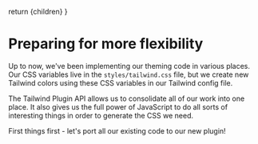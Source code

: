
  return <MarkdownWrapper>{children}</MarkdownWrapper>
}

# Preparing for more flexibility

Up to now, we've been implementing our theming code in various places. Our CSS variables live in the `styles/tailwind.css` file, but we create new Tailwind colors using these CSS variables in our Tailwind config file.

The Tailwind Plugin API allows us to consolidate all of our work into one place. It also gives us the full power of JavaScript to do all sorts of interesting things in order to generate the CSS we need.

First things first - let's port all our existing code to our new plugin!

<ChallengeLink href="/workshop/06/challenge" text="Start challenge" />
